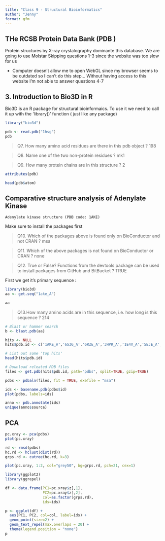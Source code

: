 ```yaml
---
title: "Class 9 - Structural Bioinformatics"
author: "Jenny"
format: gfm
---
```


## THe RCSB Protein Data Bank  (PDB )

Protein structures by X-ray crystalography dominante this database. We are going to use Molstar
Skipping questions 1-3 since the website was too slow for us

* Computer doesn't allow me to open WebGL since my browser seems to be outdated so I can't do this step...
Without having access to this website I'm not able to answer questions 4-7

## 3. Introduction to Bio3D in R

Bio3D is an R package for structural bioinformaics. To use it we need to call it up with the 'library()' function ( just like any package)

```r
library("bio3d")
```

```r
pdb <- read.pdb("1hsg")
pdb
```

> Q7. How many amino acid residues are there in this pdb object ? 
          198
          
> Q8. Name one of the two non-protein residues ?
          mk1

>Q9. How many protein chains are in this structure ?
          2

```r
attributes(pdb)
```

```r
head(pdb$atom)
```

## Comparative structure analysis of Adenylate Kinase
    Adenylate kinase structure (PDB code: 1AKE)

Make sure to install the packages first

>Q10. Which of the packages above is found only on BioConductor and not CRAN ?
          msa

>Q11. Which of the above packages is not found on BioConductor or CRAN ?
          none
          
>Q12. True or False? Functions from the devtools package can be used to install packages from GitHub and BitBucket ?
          TRUE

First we get it's primary sequence :
```r
library(bio3d)
aa <- get.seq("1ake_A")
```
```r
aa
```

>Q13.How many amino acids are in this sequence, i.e. how long is this sequence ?
      214
      
```r
# Blast or hammer search
b <- blast.pdb(aa)
```

```r
hits <- NULL
hits$pdb.id <- c('1AKE_A','6S36_A','6RZE_A','3HPR_A','1E4V_A','5EJE_A','1E4Y_A','3X2S_A','6HAP_A','6HAM_A','4K46_A','3GMT_A','4PZL_A')
```

```r
# List out some 'top hits'
head(hits$pdb.id)
```



```r
# Download releated PDB files
files <- get.pdb(hits$pdb.id, path="pdbs", split=TRUE, gzip=TRUE)
```

```r
pdbs <- pdbaln(files, fit = TRUE, exefile = "msa")
```

```r
ids <- basename.pdb(pdbs$id)
plot(pdbs, labels=ids)
```

```r
anno <- pdb.annotate(ids)
unique(anno$source)
```

## PCA

```r
pc.xray <- pca(pdbs)
plot(pc.xray)
```

```r
rd <- rmsd(pdbs)
hc.rd <- hclust(dist(rd))
grps.rd <- cutree(hc.rd, k=3)

plot(pc.xray, 1:2, col="grey50", bg=grps.rd, pch=21, cex=1)
```

```r
library(ggplot2)
library(ggrepel)

df <- data.frame(PC1=pc.xray$z[,1], 
                 PC2=pc.xray$z[,2], 
                 col=as.factor(grps.rd),
                 ids=ids)

p <- ggplot(df) + 
  aes(PC1, PC2, col=col, label=ids) +
  geom_point(size=2) +
  geom_text_repel(max.overlaps = 20) +
  theme(legend.position = "none")
p
```


